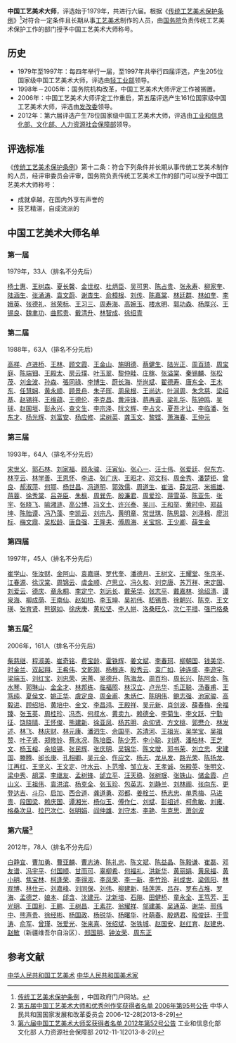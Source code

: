 '''中国工艺美术大师'''，评选始于1979年，共进行六届。根据《[[传统工艺美术保护条例|传统工艺美术保护条例]]》<ref name="传统工艺美术保护条例">[http://www.gov.cn/banshi/2005-08/21/content_25113.htm 传统工艺美术保护条例] {{Wayback|url=http://www.gov.cn/banshi/2005-08/21/content_25113.htm |date=20190920134840 }}，中国政府门户网站。</ref>对符合一定条件且长期从事[[工艺美术|工艺美术]]制作的人员，由[[中华人民共和国国务院|国务院]]负责传统工艺美术保护工作的部门授予中国工艺美术大师称号。

==历史==
*1979年至1997年：每四年举行一届，至1997年共举行四届评选，产生205位国家级中国工艺美术大师，评选由[[轻工业部|轻工业部]]领导。
*1998年－2005年：国务院机构改革，中国工艺美术大师评定工作被搁置。
*2006年：中国工艺美术大师评定工作重启，第五届评选产生161位国家级中国工艺美术大师，评选由[[发改委|发改委]]领导。
*2012年：第六届评选产生78位国家级中国工艺美术大师，评选由[[工业和信息化部、文化部、人力资源社会保障部|工业和信息化部、文化部、人力资源社会保障部]]领导。

==评选标准==
《[[传统工艺美术保护条例|传统工艺美术保护条例]]》第十二条：符合下列条件并长期从事传统工艺美术制作的人员，经评审委员会评审，国务院负责传统工艺美术工作的部门可以授予中国工艺美术大师称号： 
*成就卓越，在国内外享有声誉的 
*技艺精湛，自成流派的

== 中国工艺美术大师名单 ==
=== 第一届 ===
1979年，33人（排名不分先后）

[[杨士惠|杨士惠]]、[[王树森|王树森]]、[[夏长馨|夏长馨]]、[[金世权|金世权]]、[[杜炳臣|杜炳臣]]、[[吴可男|吴可男]]、[[陈占贵|陈占贵]]、[[张永寿|张永寿]]、[[柳家奎|柳家奎]]、[[陆涵生|陆涵生]]、[[张涌涛|张涌涛]]、[[袁文蔚|袁文蔚]]、[[谢杏生|谢杏生]]、[[俞樟根|俞樟根]]、[[刘传|刘传]]、[[陈嘉棠|陈嘉棠]]、[[林廷群|林廷群]]、[[林如奎|林如奎]]、[[李娥英|李娥英]]、[[张德礼|张德礼]]、[[翁荣标|翁荣标]]、[[王习三|王习三]]、[[周寿海|周寿海]]、[[高婉玉|高婉玉]]、[[楼水明|楼水明]]、[[郭功森|郭功森]]、[[杨厚兴|杨厚兴]]、[[王锡良|王锡良]]、[[魏聿功|魏聿功]]、[[曲熙贵|曲熙贵]]、[[戴清升|戴清升]]、[[林智成|林智成]]、[[徐绍青|徐绍青]]

=== 第二届 ===
1988年，63人（排名不分先后）

[[高祥|高祥]]、[[卢进桥|卢进桥]]、[[王林|王林]]、[[顾文霞|顾文霞]]、[[王金山|王金山]]、[[施明德|施明德]]、[[蔡健生|蔡健生]]、[[陆光正|陆光正]]、[[周百琦|周百琦]]、[[周宝庭|周宝庭]]、[[陈端钿|陈端钿]]、[[王殿太|王殿太]]、[[房云璞|房云璞]]、[[叶玉翠|叶玉翠]]、[[黎仲畦|黎仲畦]]、[[庄稼|庄稼]]、[[张溢棠|张溢棠]]、[[秦锡麟|秦锡麟]]、[[张松茂|张松茂]]、[[刘金波|刘金波]]、[[孙森|孙森]]、[[張同祿|張同祿]]、[[李博生|李博生]]、[[蔚长海|蔚长海]]、[[毕尚斌|毕尚斌]]、[[翟德寿|翟德寿]]、[[唐东全|唐东全]]、[[王木东|王木东]]、[[任慧娴|任慧娴]]、[[黄永顺|黄永顺]]、[[顾景舟|顾景舟]]、[[朱子晖|朱子晖]]、[[周泉根|周泉根]]、[[王尚达|王尚达]]、[[叶润周|叶润周]]、[[朱念慈_(1920年)|朱念慈]]、[[梁绍基|梁绍基]]、[[赵锡祥|赵锡祥]]、[[王维蕴|王维蕴]]、[[王德伦|王德伦]]、[[李克昌|李克昌]]、[[黄淬锋|黄淬锋]]、[[蒋再谱|蒋再谱]]、[[梁礼华|梁礼华]]、[[陈钟鸣|陈钟鸣]]、[[吴球|吴球]]、[[赵国垣|赵国垣]]、[[彭永兴|彭永兴]]、[[查文生|查文生]]、[[李宗泽|李宗泽]]、[[阮文辉|阮文辉]]、[[李占文|李占文]]、[[夏吾才让|夏吾才让]]、[[李临潘|李临潘]]、[[张东才|张东才]]、[[杨光辉|杨光辉]]、[[刘富安|刘富安]]、[[杨应修|杨应修]]、[[梁树英|梁树英]]、[[龚玉文|龚玉文]]、[[黎铿|黎铿]]、[[萧海春|萧海春]]、[[王仲元|王仲元]]

=== 第三届 ===
1993年，64人（排名不分先后）

[[宋世义|宋世义]]、[[郭石林|郭石林]]、[[刘家福|刘家福]]、[[顾永骏|顾永骏]]、[[汪寅仙|汪寅仙]]、[[张心一|张心一]]、[[汪士伟|汪士伟]]、[[张爱廷|张爱廷]]、[[倪东方|倪东方]]、[[林亨云|林亨云]]、[[林学善|林学善]]、[[王恩怀|王恩怀]]、[[李进|李进]]、[[张广庆|张广庆]]、[[王昭才|王昭才]]、[[邓文科|邓文科]]、[[周金秀|周金秀]]、[[潘楚钜|潘楚钜]]、[[曾良|曾良]]、[[郝淑萍|郝淑萍]]、[[何鄂|何鄂]]、[[杨世昌|杨世昌]]、[[冯道明|冯道明]]、[[郭效儒|郭效儒]]、[[周道生|周道生]]、[[崔洁|崔洁]]、[[薛龙冠|薛龙冠]]、[[米振雄|米振雄]]、[[蒋蓉|蒋蓉]]、[[徐秀棠|徐秀棠]]、[[吕尧臣|吕尧臣]]、[[朱枫|朱枫]]、[[周巽先|周巽先]]、[[殷濂君|殷濂君]]、[[周爱珍|周爱珍]]、[[蒋雪英|蒋雪英]]、[[陈亚先|陈亚先]]、[[张宇|张宇]]、[[张晓飞|张晓飞]]、[[喻湘涟|喻湘涟]]、[[高公博|高公博]]、[[冯文土|冯文土]]、[[许兴泰|许兴泰]]、[[吴川|吴川]]、[[王和举|王和举]]、[[黄时中|黄时中]]、[[郑益坤|郑益坤]]、[[陈贻谟|陈贻谟]]、[[冯乃藻|冯乃藻]]、[[李凯云|李凯云]]、[[刘宗凡|刘宗凡]]、[[黄明章|黄明章]]、[[常世琪|常世琪]]、[[陈思碧|陈思碧]]、[[刘泽棉|刘泽棉]]、[[廖洪标|廖洪标]]、[[梅文鼎|梅文鼎]]、[[吴松龄|吴松龄]]、[[唐自强|唐自强]]、[[王隆夫|王隆夫]]、[[傅周海|傅周海]]、[[关宝琮|关宝琮]]、[[王少卿_(1938年)|王少卿]]、[[薛生金|薛生金]]

=== 第四届 ===
1997年，45人（排名不分先后）

[[崔学山|崔学山]]、[[张汝财|张汝财]]、[[金阿山|金阿山]]、[[袁嘉骐|袁嘉骐]]、[[罗代奎|罗代奎]]、[[潘德月|潘德月]]、[[王树文|王树文]]、[[王耀堂|王耀堂]]、[[张京羊|张京羊]]、[[江春源|江春源]]、[[徐汉棠|徐汉棠]]、[[周锦云|周锦云]]、[[虞金顺|虞金顺]]、[[卢思立|卢思立]]、[[冯久和|冯久和]]、[[刘克唐|刘克唐]]、[[苏万祥|苏万祥]]、[[宋定国|宋定国]]、[[刘爱云|刘爱云]]、[[德庆|德庆]]、[[章永桐|章永桐]]、[[李定宁|李定宁]]、[[刘远长|刘远长]]、[[戴荣华|戴荣华]]、[[张志平|张志平]]、[[戴嘉林|戴嘉林]]、[[徐绍清|徐绍清]]、[[谭泉海|谭泉海]]、[[柳成荫|柳成荫]]、[[王南仙|王南仙]]、[[赵如柏|赵如柏]]、[[李玉坤|李玉坤]]、[[吴初伟|吴初伟]]、[[嵇锡贵|嵇锡贵]]、[[徐朝兴|徐朝兴]]、[[陈克|陈克]]、[[王文瑛|王文瑛]]、[[张育贤|张育贤]]、[[熊钢如|熊钢如]]、[[徐庆庚|徐庆庚]]、[[黄松坚|黄松坚]]、[[李人帡|李人帡]]、[[洛桑旺久|洛桑旺久]]、[[次仁平措|次仁平措]]、[[强巴格桑|强巴格桑]]

=== 第五届<ref name="第五届中国工艺美术大师和优秀创作奖获得者名单">[http://www.sdpc.gov.cn/zcfb/zcfbgg/gg2006/t20070124_113002.htm 第五届中国工艺美术大师和优秀创作奖获得者名单 2006年第95号公告 ]{{Dead link|date=2020年2月 |bot=InternetArchiveBot |fix-attempted=yes }} 中华人民共和国国家发展和改革委员会 2006-12-28[2013-8-29]</ref> ===
2006年，161人（排名不分先后）

[[柴慈继|柴慈继]]、[[程淑美|程淑美]]、[[崔奇铭|崔奇铭]]、[[费宝龄|费宝龄]]、[[霍铁辉|霍铁辉]]、[[姜文斌|姜文斌]]、[[李春珂|李春珂]]、[[柳朝国|柳朝国]]、[[钱美华|钱美华]]、[[时金兰|时金兰]]、[[双起翔|双起翔]]、[[王希伟|王希伟]]、[[文乾刚|文乾刚]]、[[杨根连|杨根连]]、[[殷秀云|殷秀云]]、[[袁广如|袁广如]]、[[钟连盛|钟连盛]]、[[李遊宇|李遊宇]]、[[梁端玉|梁端玉]]、[[刘红宝|刘红宝]]、[[刘忠荣|刘忠荣]]、[[宋菁|宋菁]]、[[吴德升|吴德升]]、[[陈海龙|陈海龙]]、[[周百均|周百均]]、[[周长兴|周长兴]]、[[陈阿金|陈阿金]]、[[陈水琴|陈水琴]]、[[郭琳山|郭琳山]]、[[金全才|金全才]]、[[林邦栋|林邦栋]]、[[临福照|临福照]]、[[林汉立|林汉立]]、[[卢光华|卢光华]]、[[毛正聪|毛正聪]]、[[汤春甫|汤春甫]]、[[王笃纯|王笃纯]]、[[夏侯文|夏侯文]]、[[姚正华|姚正华]]、[[虞定良|虞定良]]、[[周金甫|周金甫]]、[[朱炳仁|朱炳仁]]、[[陈明伟|陈明伟]]、[[鲍志强|鲍志强]]、[[池家骏|池家骏]]、[[高毅进|高毅进]]、[[顾绍培|顾绍培]]、[[黄培中|黄培中]]、[[金文|金文]]、[[李昌鸿|李昌鸿]]、[[王殿祥|王殿祥]]、[[吴元新|吴元新]]、[[肖剑波|肖剑波]]、[[薛春梅|薛春梅]]、[[余福臻|余福臻]]、[[张玉英|张玉英]]、[[周桂珍|周桂珍]]、[[冯杰|冯杰]]、[[何叔水|何叔水]]、[[黄卖九|黄卖九]]、[[赖德全|赖德全]]、[[李菊生|李菊生]]、[[李文跃|李文跃]]、[[宁勤征|宁勤征]]、[[饶晓晴|饶晓晴]]、[[王怀俊|王怀俊]]、[[熊建新|熊建新]]、[[徐亚凤|徐亚凤]]、[[杨苏明|杨苏明]]、[[余仰贤|余仰贤]]、[[方文桃|方文桃]]、[[郭懋介|郭懋介]]、[[林发述|林发述]]、[[林飞|林飞]]、[[林庆财|林庆财]]、[[林元康|林元康]]、[[潘泗生|潘泗生]]、[[佘国平|佘国平]]、[[苏清河|苏清河]]、[[王祖光|王祖光]]、[[吴学宝|吴学宝]]、[[吴祖赞|吴祖赞]]、[[叶子贤|叶子贤]]、[[郑修铃|郑修铃]]、[[蔡水况|蔡水况]]、[[陈培臣|陈培臣]]、[[陈少芳|陈少芳]]、[[李小聪|李小聪]]、[[刘炳|刘炳]]、[[潘柏林|潘柏林]]、[[王芝文|王芝文]]、[[杨玉榕|杨玉榕]]、[[余培锡|余培锡]]、[[张民辉|张民辉]]、[[张庆明|张庆明]]、[[吴锦华|吴锦华]]、[[陈文增|陈文增]]、[[郭书荣|郭书荣]]、[[刘立忠|刘立忠]]、[[宋建国|宋建国]]、[[滕腾|滕腾]]、[[邰长庚|邰长庚]]、[[孔相卿|孔相卿]]、[[吴元全|吴元全]]、[[仵应文|仵应文]]、[[杨志|杨志]]、[[龙从发|龙从发]]、[[路光荣|路光荣]]、[[陈扬龙|陈扬龙]]、[[江再红|江再红]]、[[王坚义|王坚义]]、[[王文定|王文定]]、[[叶水云|叶水云]]、[[卜范增|卜范增]]、[[邹立友|邹立友]]、[[王孝诚|王孝诚]]、[[张殿英|张殿英]]、[[张明文|张明文]]、[[梁中秀|梁中秀]]、[[胡深|胡深]]、[[李继友|李继友]]、[[孟树锋|孟树锋]]、[[邰立平|邰立平]]、[[汪天稳|汪天稳]]、[[张树珉|张树珉]]、[[张铁山|张铁山]]、[[储金霞|储金霞]]、[[卢山义|卢山义]]、[[王祖伟|王祖伟]]、[[袁洪滨|袁洪滨]]、[[杨克全|杨克全]]、[[张玉珍|张玉珍]]、[[包英志|包英志]]、[[刘静兰|刘静兰]]、[[刘林阁|刘林阁]]、[[张向东|张向东]]、[[更登达吉|更登达吉]]、[[斗尕|斗尕]]、[[启加|启加]]、[[西合道|西合道]]、[[龚道勇|龚道勇]]、[[邓都|邓都]]、[[姜栓兰|姜栓兰]]、[[杨志忠|杨志忠]]、[[单秀梅|单秀梅]]、[[马进贵|马进贵]]、[[段国梁|段国梁]]、[[赖庆国|赖庆国]]、[[谭湘光|谭湘光]]、[[杨似玉|杨似玉]]、[[傅作仁|傅作仁]]、[[刘斌|刘斌]]、[[彭祖述|彭祖述]]、[[柯愈敏|柯愈敏]]、[[刘雍|刘雍]]、[[格桑次旦|格桑次旦]]、[[拉巴次仁|拉巴次仁]]、[[张明娟|张明娟]]、[[阎仲雄|阎仲雄]]、[[刘守本|刘守本]]、[[李艳|李艳]]、[[牛克思|牛克思]]、[[萧剑波|萧剑波]]

=== 第六届<ref name="第六届中国工艺美术大师和优秀创作奖获得者名单">[http://www.miit.gov.cn/n11293472/n11293832/n11293907/n11368223/14969553.html  第六届中国工艺美术大师奖获得者名单 2012年第52号公告 ] {{Webarchive|url=https://archive.is/20130829005146/http://www.miit.gov.cn/n11293472/n11293832/n11293907/n11368223/14969553.html |date=2013-08-29 }} 工业和信息化部 文化部 人力资源社会保障部 2012-11-1[2013-8-29]</ref> ===
2012年，78人（排名不分先后）

[[白静宜|白静宜]]、[[曹加勇|曹加勇]]、[[曹亚麟|曹亚麟]]、[[曹志涛|曹志涛]]、[[陈礼忠|陈礼忠]]、[[陈文斌|陈文斌]]、[[陈益晶|陈益晶]]、[[陈毅谦|陈毅谦]]、[[崔磊|崔磊]]、[[邓友谱|邓友谱]]、[[冯宇平|冯宇平]]、[[付国顺|付国顺]]、[[甘而可|甘而可]]、[[辜柳希|辜柳希]]、[[何福礼|何福礼]]、[[洪新华|洪新华]]、[[黄丽娟|黄丽娟]]、[[黄泉福|黄泉福]]、[[黄小明|黄小明]]、[[焦宝林|焦宝林]]、[[柯逢荣|柯逢荣]]、[[李得浓|李得浓]]、[[李凤荣|李凤荣]]、[[李一新|李一新]]、[[李竹玲|李竹玲]]、[[利成世|利成世]]、[[梁佩阳|梁佩阳]]、[[林观博|林观博]]、[[林仕元|林仕元]]、[[刘嘉峰|刘嘉峰]]、[[刘同保|刘同保]]、[[刘伟|刘伟]]、[[柳建新|柳建新]]、[[陆莲莲|陆莲莲]]、[[吕存|吕存]]、[[罗布占堆|罗布占堆]]、[[罗海|罗海]]、[[孟德芝|孟德芝]]、[[娘本|娘本]]、[[邱含|邱含]]、[[沈建元|沈建元]]、[[沈新培|沈新培]]、[[石飚|石飚]]、[[田健桥|田健桥]]、[[童永全|童永全]]、[[王笃芳|王笃芳]]、[[王光明|王光明]]、[[王国利|王国利]]、[[王鹏|王鹏]]、[[王树昌|王树昌]]、[[王素花|王素花]]、[[翁耀祥|翁耀祥]]、[[邬建美|邬建美]]、[[吴通英|吴通英]]、[[谢华|谢华]]、[[邢伟中|邢伟中]]、[[熊声贵|熊声贵]]、[[徐经彬|徐经彬]]、[[杨国政|杨国政]]、[[杨锐华|杨锐华]]、[[杨曙华|杨曙华]]、[[叶萌春|叶萌春]]、[[殷炳君|殷炳君]]、[[殷俊廷|殷俊廷]]、[[于雪涛|于雪涛]]、[[俞军|俞军]]、[[曾瑾|曾瑾]]、[[张爱光|张爱光]]、[[张来喜|张来喜]]、[[张绍斌|张绍斌]]、[[张铁城|张铁城]]、[[赵国安|赵国安]]、[[赵红育|赵红育]]、[[赵建忠|赵建忠]]、[[赵敏|赵敏]]（新疆维吾尔自治区）、[[郑国明|郑国明]]、[[钟汝荣|钟汝荣]]、[[周东正|周东正]]

==参考文献==
{{Reflist}}

[[Category:中华人民共和国工艺美术|]]
[[Category:中华人民共和国美术家|]]